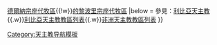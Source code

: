 {{Navbox
|title = 利比亞天主教教區
|name = 利比亞天主教教區
|style = width: 450px
|group1 = [[宗座監牧區]]
|list1 =[[天主教米蘇拉塔宗座監牧區|米蘇拉塔宗座監牧區]] 
|group2 = [[宗座代牧區]]
|list2 = [[天主教班加西宗座代牧區|班加西宗座代牧區]]{{!w}}[[天主教德爾納宗座代牧區|德爾納宗座代牧區]]{{!w}}[[天主教的黎波里宗座代牧區|的黎波里宗座代牧區]]
|below = 參見：[[利比亞天主教]]{{.w}}[[利比亞天主教教區列表]]{{.w}}[[非洲天主教教區列表]]
}}<noinclude>
[[Category:天主教导航模板]]
</noinclude>